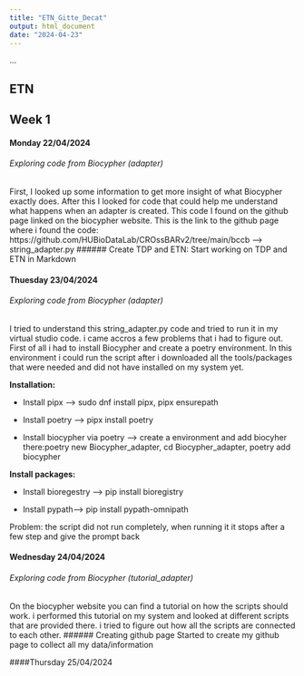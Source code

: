 ```yaml
---
title: "ETN_Gitte_Decat"
output: html_document
date: "2024-04-23"
---
```


...


## ETN

## Week 1

#### Monday 22/04/2024
###### Exploring code from Biocypher (adapter)
First, I looked up some information to get more insight of what  Biocypher exactly does. After this I looked for code that could help me understand what happens when an adapter is created. This code I found on the github page linked on the biocypher website. 
This is the link to the github page where i found the code:  https://github.com/HUBioDataLab/CROssBARv2/tree/main/bccb --> string_adapter.py
###### Create TDP and ETN:
Start working on TDP and ETN in Markdown


#### Thuesday 23/04/2024
###### Exploring code from Biocypher (adapter)
I tried to understand this string_adapter.py code and tried to run it in my virtual studio code. i came accros a few problems that i had to figure out. First of all i had to install Biocypher and create a poetry environment. In this environment i could run the script after i downloaded all the tools/packages that were needed and did not have installed on my system yet. 

**Installation:** 

- Install pipx  --> sudo dnf install pipx, pipx ensurepath

- Install poetry --> pipx install poetry

- Install biocypher via poetry 
--> create a environment and add biocyher there:poetry new Biocypher_adapter, cd Biocypher_adapter, poetry add biocypher

**Install packages:**

- Install bioregestry --> pip install bioregistry

- Install pypath--> pip install pypath-omnipath

Problem: the script did not run completely, when running it it stops after a few step and give the prompt back 

#### Wednesday 24/04/2024
###### Exploring code from Biocypher (tutorial_adapter)
On the biocypher website you can find a tutorial on how the scripts should work. i performed this tutorial on my system and looked at different scripts that are provided there. i tried to figure out how all the scripts are connected to each other. 
###### Creating github page
Started to create my github page to collect all my data/information 

####Thursday 25/04/2024

